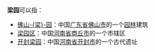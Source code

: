 '''梁园'''可以指：
*[[佛山梁园|佛山-{梁}-园]]：中国[[广东省|广东省]][[佛山市|佛山市]]的一个[[园林|园林]]建筑
*[[梁园区|梁园区]]：中国[[河南省|河南省]][[商丘市|商丘市]]的一个市辖区
*[[开封梁园|开封梁园]]：中国[[河南省|河南省]][[开封市|开封市]]的一个古代遗址

{{disambig|Cat=二字中國相關消歧義}}